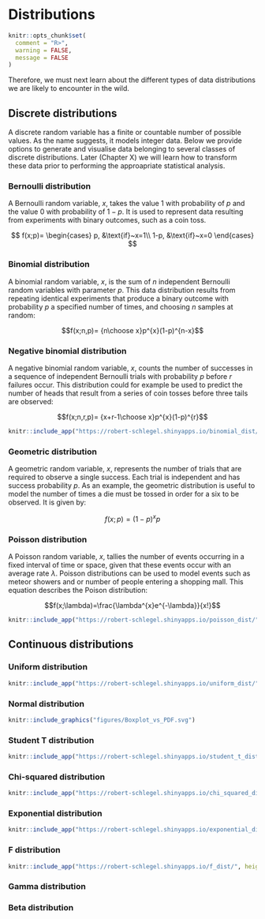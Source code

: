 # Distributions


```r
knitr::opts_chunk$set(
  comment = "R>", 
  warning = FALSE, 
  message = FALSE
)
```

Therefore, we must next learn about the different types of data distributions we are likely to encounter in the wild.

## Discrete distributions
A discrete random variable has a finite or countable number of possible values. As the name suggests, it models integer data. Below we provide options to generate and visualise data belonging to several classes of discrete distributions. Later (Chapter X) we will learn how to transform these data prior to performing the approapriate statistical analysis.

### Bernoulli distribution
A Bernoulli random variable, $x$, takes the value 1 with probability of $p$ and the value 0 with probability of $1−p$. It is used to represent data resulting from experiments with binary outcomes, such as a coin toss.

$$
f(x;p)=
  \begin{cases}
    p, &\text{if}~x=1\\
    1-p, &\text{if}~x=0
  \end{cases}
$$

### Binomial distribution
A binomial random variable, $x$, is the sum of $n$ independent Bernoulli random variables with parameter $p$. This data distribution results from repeating identical experiments that produce a binary outcome with probability $p$ a specified number of times, and choosing $n$ samples at random:

$$f(x;n,p)= {n\choose x}p^{x}(1-p)^{n-x}$$

### Negative binomial distribution
A negative binomial random variable, $x$, counts the number of successes in a sequence of independent Bernoulli trials with probability $p$ before $r$ failures occur. This distribution could for example be used to predict the number of heads that result from a series of coin tosses before three tails are observed:

$$f(x;n,r,p)= {x+r-1\choose x}p^{x}(1-p)^{r}$$

```r
knitr::include_app("https://robert-schlegel.shinyapps.io/binomial_dist/", height = "600px")
```

### Geometric distribution
A geometric random variable, $x$, represents the number of trials that are required to observe a single success. Each trial is independent and has success probability $p$. As an example, the geometric distribution is useful to model the number of times a die must be tossed in order for a six to be observed. It is given by:

$$f(x;p)=(1-p)^{x}p$$

### Poisson distribution
A Poisson random variable, $x$, tallies the number of events occurring in a fixed interval of time or space, given that these events occur with an average rate $\lambda$. Poisson distributions can be used to model events such as meteor showers and or number of people entering a shopping mall. This equation describes the Poison distribution:

$$f(x;\lambda)=\frac{\lambda^{x}e^{-\lambda}}{x!}$$

```r
knitr::include_app("https://robert-schlegel.shinyapps.io/poisson_dist/", height = "600px")
```

## Continuous distributions

### Uniform distribution

```r
knitr::include_app("https://robert-schlegel.shinyapps.io/uniform_dist/", height = "600px")
```

### Normal distribution

```r
knitr::include_graphics("figures/Boxplot_vs_PDF.svg")
```

### Student T distribution

```r
knitr::include_app("https://robert-schlegel.shinyapps.io/student_t_dist/", height = "600px")
```

### Chi-squared distribution

```r
knitr::include_app("https://robert-schlegel.shinyapps.io/chi_squared_dist/", height = "600px")
```

### Exponential distribution

```r
knitr::include_app("https://robert-schlegel.shinyapps.io/exponential_dist/", height = "600px")
```

### F distribution

```r
knitr::include_app("https://robert-schlegel.shinyapps.io/f_dist/", height = "600px")
```

### Gamma distribution

### Beta distribution
